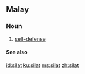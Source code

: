 ==Malay==

===Noun===
{{head|ms|noun}}

# [[self-defense]]

====See also====
{{projectlinks|wikipedia}}

[[id:silat]]
[[ku:silat]]
[[ms:silat]]
[[zh:silat]]